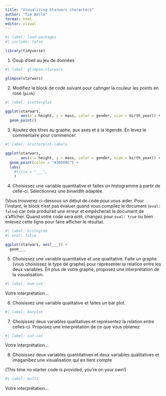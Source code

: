 ```yaml
---
title: "Visualizing Starwars characters"
author: "Tim Bollé"
format: html
editor: visual
---
```


```r
#| label: load-packages
#| include: false

library(tidyverse)
```

1.  Coup d'oeil au jeu de données

```r
#| label: glimpse-starwars

glimpse(starwars)
```

2.  Modifiez le block de code suivant pour cahnger la couleur les points en rose (`pink`)

```r
#| label: scatterplot

ggplot(starwars, 
       aes(x = height, y = mass, color = gender, size = birth_year)) +
  geom_point()
```

3.  Ajoutez des titres au graphe, aux axes et à la légende. En levez le commentaire pour commencer.

```r
#| label: scatterplot-labels

ggplot(starwars, 
       aes(x = height, y = mass, color = gender, size = birth_year)) +
  geom_point(color = "#30509C") +
  labs(
    #title = "___",
    )
```

4.  Choisissez une variable quantitative et faites un histogramme à partir de celle-ci. Sélectionnez une _binwidth_ adaptée.

(Vous trouverez ci-dessous un début de code pour vous aider. Pour l'instant, le block n'est pas évaluer quand vous compilez le document (`eval: false`) car cela produirait une erreur et empêcherait le document de s'afficher. Quand votre code sera prêt, changez pour `eval: true` ou bien enlevez cette ligne pour faire afficher le résultat.

```r
#| label: histogram
#| eval: false

ggplot(starwars, aes(___)) +
  geom___
```

5.  Choisissez une variable quantitative et une qualitative. Faite un graphe (vous choisissez le type de graphe) pour représenter la relation entre les deux variables. En plus de votre graphe, proposez une interprétation de la visualisation.

```r
#| label: num-cat

```

Votre interprétation...

6.  Choisissez une variable qualitative et faites un bar plot.

```r
#| label: barplot

```

7.  Choisissez deux variables qualitatives et représentez la relation entre celles-ci. Proposez une interprétation de ce que vous obtenez

```r
#| label: cat-cat

```

Votre interprétation...

8.  Choisissez deux variables quantitatives et deux variables qualitatives et imaganibez une visualisation qui en tient compte

(This time no starter code is provided, you're on your own!)

```r
#| label: multi

```

Votre interprétation...
